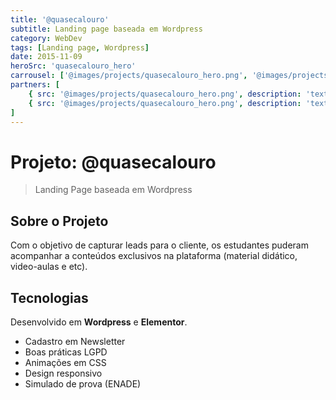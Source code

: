 ```yaml
---
title: '@quasecalouro'
subtitle: Landing page baseada em Wordpress
category: WebDev
tags: [Landing page, Wordpress]
date: 2015-11-09
heroSrc: 'quasecalouro_hero'
carrousel: ['@images/projects/quasecalouro_hero.png', '@images/projects/quasecalouro_hero.png']
partners: [
	{ src: '@images/projects/quasecalouro_hero.png', description: 'texto' },
	{ src: '@images/projects/quasecalouro_hero.png', description: 'texto' },
]
---
```


# Projeto: @quasecalouro

> Landing Page baseada em Wordpress

## Sobre o Projeto

Com o objetivo de capturar leads para o cliente, os estudantes puderam acompanhar a conteúdos exclusivos na plataforma (material didático, video-aulas e etc).

## Tecnologias

Desenvolvido em **Wordpress** e **Elementor**.

-   Cadastro em Newsletter
-   Boas práticas LGPD
-   Animações em CSS
-   Design responsivo
-   Simulado de prova (ENADE)
